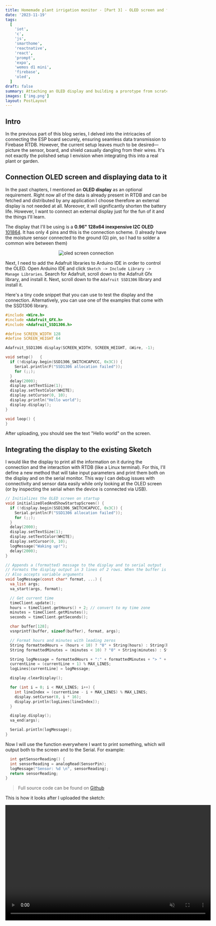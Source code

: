 ```yaml
---
title: Homemade plant irrigation monitor - [Part 3] - OLED screen and fitting everyting inside a usable form factor
date: '2023-11-19'
tags:
  [
    'iot',
    'c',
    'js',
    'smarthome',
    'reactnative',
    'react',
    'prompt',
    'expo',
    'wemos d1 mini',
    'firebase',
    'oled',
  ]
draft: false
summary: Attaching an OLED display and building a prorotype from scratch
images: ['img.png']
layout: PostLayout
---
```


## Intro

In the previous part of this blog series, I delved into the intricacies of connecting the ESP board securely, ensuring seamless data transmission to Firebase RTDB. However, the current setup leaves much to be desired—picture the sensor, board, and shield casually dangling from their wires. It's not exactly the polished setup I envision when integrating this into a real plant or garden.

## Connection OLED screen and displaying data to it

In the past chapters, I mentioned an **OLED display** as an optional requirement.
Right now all of the data is already present in RTDB and can be fetched and distributed by any application I choose therefore an external display is not needed at all. Moreover, it will significantly shorten the
battery life. However, I want to connect an external display just for the fun of it and the things I'll learn.

The display that I'll be using is a **0.96" 128x64 inexpensive I2C OLED** [101864](https://www.smart-prototyping.com/0-96-OLED-Display-IIC-New-Version). It has only 4 pins and this is the connection scheme.
(I already have the moisture sensor connected to the ground (G) pin, so I had to solder a common wire between them)

<p
  align="center"
  style={{
    display: 'flex',
    flexDirection: 'row',
    justifyContent: 'center',
    alignItems: 'center',
  }}
>
  <Image
    alt="oled screen connection"
    src="/static/images/oled-connection.png"
    width={512}
    height={256}
  />
</p>

Next, I need to add the Adafruit libraries to Arduino IDE in order to control the OLED. Open Arduino IDE and click `Sketch -> Include Library -> Manage Libraries`. Search for Adafruit, scroll down to the Adafruit Gfx library, and install it. Next, scroll down to the `Adafruit SSD1306` library and install it.

Here's a tiny code snippet that you can use to test the display and the connection. Alternatively, you can use one of the examples that come with the SSD1306 library.

```c
#include <Wire.h>
#include <Adafruit_GFX.h>
#include <Adafruit_SSD1306.h>

#define SCREEN_WIDTH 128
#define SCREEN_HEIGHT 64

Adafruit_SSD1306 display(SCREEN_WIDTH, SCREEN_HEIGHT, &Wire, -1);

void setup()   {
  if (!display.begin(SSD1306_SWITCHCAPVCC, 0x3C)) {
    Serial.println(F("SSD1306 allocation failed"));
    for (;;);
  }
  delay(2000);
  display.setTextSize(1);
  display.setTextColor(WHITE);
  display.setCursor(0, 10);
  display.println("Hello world");
  display.display();
}

void loop() {
}
```

After uploading, you should see the text "Hello world" on the screen.

## Integrating the display to the existing Sketch

I would like the display to print all the information on it during the connection and the interaction with RTDB (like a Linux terminal). For this, I'll define a new method
that will take input parameters and print them both on the display and on the serial monitor. This way I can debug issues with connectivity and sensor data easily while only looking at the OLED screen
(or by inspecting the serial when the device is connected via USB).

```c
// Initializes the OLED screen on startup
void initializeOledAndShowStartupScreen() {
  if (!display.begin(SSD1306_SWITCHCAPVCC, 0x3C)) {
    Serial.println(F("SSD1306 allocation failed"));
    for (;;);
  }
  delay(2000);
  display.setTextSize(1);
  display.setTextColor(WHITE);
  display.setCursor(0, 10);
  logMessage("Waking up!");
  delay(2000);
}
```

```c
// Appends a (formatted) message to the display and to serial output
// Formats the display output in 3 lines of 2 rows. When the buffer is full, clears the bottom most line and puts a new one on top (like a stack)
// Also accepts variable arguments
void logMessage(const char* format, ...) {
  va_list args;
  va_start(args, format);

  // Get current time
  timeClient.update();
  hours = timeClient.getHours() + 2; // convert to my time zone
  minutes = timeClient.getMinutes();
  seconds = timeClient.getSeconds();

  char buffer[128];
  vsnprintf(buffer, sizeof(buffer), format, args);

  // Format hours and minutes with leading zeros
  String formattedHours = (hours < 10) ? "0" + String(hours) : String(hours);
  String formattedMinutes = (minutes < 10) ? "0" + String(minutes) : String(minutes);

  String logMessage = formattedHours + ":" + formattedMinutes + "> " + String(buffer);
  currentLine = (currentLine + 1) % MAX_LINES;
  logLines[currentLine] = logMessage;

  display.clearDisplay();

  for (int i = 0; i < MAX_LINES; i++) {
    int lineIndex = (currentLine - i + MAX_LINES) % MAX_LINES;
    display.setCursor(0, i * 16);
    display.println(logLines[lineIndex]);
  }

  display.display();
  va_end(args);

  Serial.println(logMessage);
}
```

Now I will use the function everywhere I want to print something, which will output both to the screen and to the Serial. For example:

```c
  int getSensorReading() {
  int sensorReading = analogRead(SensorPin);
  logMessage("Sensor: %d \n", sensorReading);
  return sensorReading;
}
```

> Full source code can be found on [Github](https://github.com/branimir-kirilov/home-automation/blob/main/firmware/plant-monitor/plant-monitor.ino)

This is how it looks after I uploaded the sketch:

<video src="/static/images/oled-video.mp4" width="640" height="360" controls muted />

## Brainstorming a box / container

Now that I added the display, the initial idea I had for the form factor of the device has changed:

1. The enclosure needs to be **water resistant** (so I can put it in my garden)
2. The internals should be easily **accessible** (to charge the battery and update the sketch if needed)
3. The sensor should be outside, so it can be **plugged into the soil**
4. The **display should be visible**, but inside the weather-resistant container

With the new requirement, I would have to make sure that a part of the box is transparent so that the display readings can be observed from outside.

The plan I have is to form the device based on a gardening tool whose name I don't really know, but I'll call **seed hole puncher** ... you guessed it it's used to punch holes in the ground ... where seeds grow. This is what it looks like

<p
  align="center"
  style={{
    display: 'flex',
    flexDirection: 'row',
    justifyContent: 'center',
    alignItems: 'center',
  }}
>
  <Image
    alt="seed hole puncher image"
    src="/static/images/seed-hole-puncher.jpeg"
    width={512}
    height={256}
  />
</p>

Now imagine that the pointy peak it has is the soil moisture sensor and everything else is fitted inside of the handle. Also, the handle is straight, like a GoPro grip with a transparent part on the top.
I have the vision but I'm definitely not sure how I would create this out of thin air.

I don't have access to a 3D printer or anything of this sort so I had to use things I find at home or at the nearest
hardware store. I went shopping and found a cheap **snow-cleaning brush** for cars. It was made out of thin plastic that could easily be cut and manipulated. I also grabbed a few **sterile containers** that would serve the purpose of a transparent removable cap on the top.

After a bit of R&D and a lot of performant ( ͡° ͜ʖ ͡° **red duct tape** I ended up with something that represented my vision, or at least a prototype of it.

<p
  align="center"
  style={{
    display: 'flex',
    flexDirection: 'column',
    justifyContent: 'center',
    alignItems: 'center',
  }}
>
  {/* <h5>This is the **thing** in its closed weather resistant state</h5> */}
  <Image
    alt="full prototype closed"
    src="/static/images/full-prototype-closed.jpg"
    width={512}
    height={256}
  />
</p>

<p
  align="center"
  style={{
    display: 'flex',
    flexDirection: 'column',
    justifyContent: 'center',
    alignItems: 'center',
  }}
>
  {/* <h5>This is the **thing** when the top cap is opened</h5> */}

  <Image
    alt="full prototype opened"
    src="/static/images/full-prototype-open.jpg"
    width={512}
    height={256}
  />
</p>

<p
  align="center"
  style={{
    display: 'flex',
    flexDirection: 'column',
    justifyContent: 'center',
    alignItems: 'center',
  }}
>
  {/* <h5>This is the **thing** from the top, where the display can be inspected</h5> */}

  <Image
    alt="full prototype opened"
    src="/static/images/full-prototype-top.jpg"
    width={512}
    height={256}
  />
</p>

It seems that this meets all of my requirements! Now, let's test this on the basil that we take care of in our kitchen.

<p
  align="center"
  style={{
    display: 'flex',
    flexDirection: 'column',
    justifyContent: 'center',
    alignItems: 'center',
  }}
>
  {/* <h5>No plants were harmed during the testing</h5> */}

  <Image
    alt="full prototype opened"
    src="/static/images/basil.jpg"
    width={512}
    height={256}
  />
</p>

## Testing and battery considerations

As I mentioned above, the display would certainly affect the battery life. But how much damage it would do? I decided to make some measurements and to find out. I brought up my multimeter and I set it to measure amps. Then I connected
the positive wire of the battery to the red probe on the multimeter and the negative (black) probe to the + of the ESP board. This should give me a reading of the amps the device uses and sure it does - during start
the whole thing uses **~150mA** and peaks up to **~250mA** while connecting to WiFi and sending data. This lasts about **~10 seconds**, after it, the device goes to deep-sleep. When this happens my multimeter shows no consumption at all,
perhaps it's not that good and can't measure consumption this low. From sources I found online [such as this one](https://bitbanksoftware.blogspot.com/2019/06/how-much-current-do-oled-displays-use.html), I estimated that the display would use around **8.5mA** with 50% pixels illuminated at the default brightness, while the Wemos D1 mini v4 around
**84µA** (source [here](https://salvatorelab.com/2023/01/wemos-d1-mini-deep-sleep-current-draw/)). This source also mentions that it can peak up to a whopping ~450mA, which is a lot for this type of board.

Using [this cool calculator](https://www.of-things.de/battery-life-calculator.php) calculator the estimated time with the display always on at the default brightness is **11 days** with a single battery.

<p
  align="center"
  style={{
    display: 'flex',
    flexDirection: 'column',
    justifyContent: 'center',
    alignItems: 'center',
  }}
>
  <Image
    alt="full prototype opened"
    src="/static/images/battery-life-calculator-res.png"
    width={512}
    height={256}
  />
</p>

If I run the calculator again, this time with the data without the display, the results are as expected entirely different - **~380 days**.

<p
  align="center"
  style={{
    display: 'flex',
    flexDirection: 'column',
    justifyContent: 'center',
    alignItems: 'center',
  }}
>
  <Image
    alt="full prototype opened"
    src="/static/images/battery-life-calculator-res.png"
    width={512}
    height={256}
  />
</p>

## Conclusions

All of the above are just estimations so I decided to actually test how long would it last with the OLED on. The results were **terrible** - ~4 and a half days of measurements on 4h long intervals and the battery died!
This would definitely not work for a real garden. The display has to come off and this would be my next step. If you followed along to this point, you can just revert the code from this topic and disconect the additional wires from the ESP board.
Everything else should remain the same.

Considering the calculations above, testing how long a battery would last will take some time. I'll publish a follow-up on this topic once the test concludes. Stay posted!

